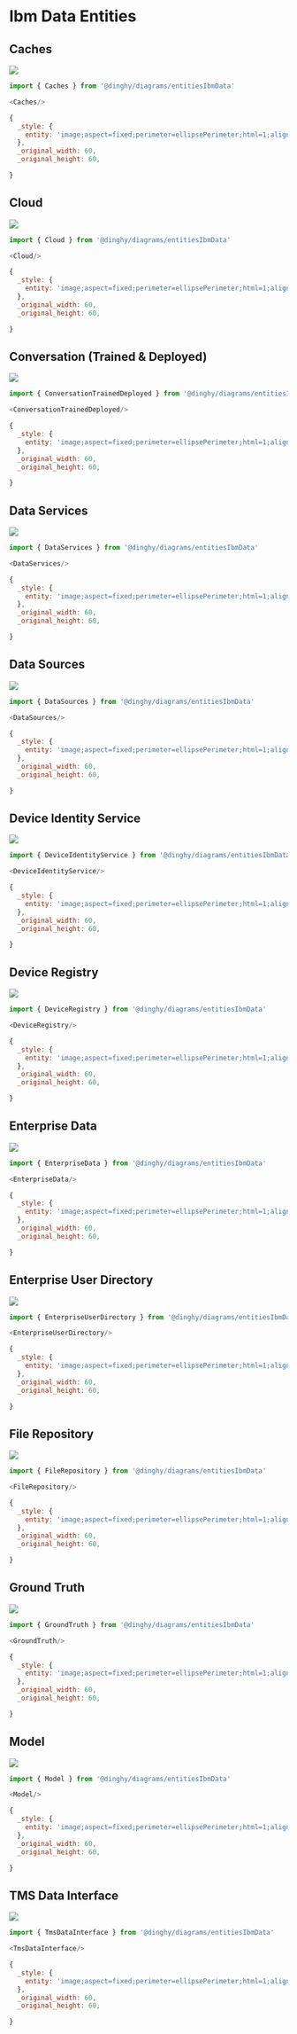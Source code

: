 
# Ibm Data Entities


## Caches

<Tabs>
  <TabItem value="Preview">

![](./caches.png#drawio)

  </TabItem>
  <TabItem value="Usage">
    
```js
import { Caches } from '@dinghy/diagrams/entitiesIbmData'

<Caches/>
```

  </TabItem>
  <TabItem value="Definition">
    
```js
{
  _style: {
    entity: 'image;aspect=fixed;perimeter=ellipsePerimeter;html=1;align=center;shadow=0;dashed=0;fontColor=#4277BB;labelBackgroundColor=default;fontSize=12;spacingTop=3;image=img/lib/ibm/data/caches.svg;strokeColor=none;',
  },
  _original_width: 60,
  _original_height: 60,

}
```

  </TabItem>
</Tabs>


## Cloud

<Tabs>
  <TabItem value="Preview">

![](./cloud.png#drawio)

  </TabItem>
  <TabItem value="Usage">
    
```js
import { Cloud } from '@dinghy/diagrams/entitiesIbmData'

<Cloud/>
```

  </TabItem>
  <TabItem value="Definition">
    
```js
{
  _style: {
    entity: 'image;aspect=fixed;perimeter=ellipsePerimeter;html=1;align=center;shadow=0;dashed=0;fontColor=#4277BB;labelBackgroundColor=default;fontSize=12;spacingTop=3;image=img/lib/ibm/data/cloud.svg;strokeColor=none;',
  },
  _original_width: 60,
  _original_height: 60,

}
```

  </TabItem>
</Tabs>


## Conversation (Trained &amp; Deployed)

<Tabs>
  <TabItem value="Preview">

![](./conversation-trained-deployed.png#drawio)

  </TabItem>
  <TabItem value="Usage">
    
```js
import { ConversationTrainedDeployed } from '@dinghy/diagrams/entitiesIbmData'

<ConversationTrainedDeployed/>
```

  </TabItem>
  <TabItem value="Definition">
    
```js
{
  _style: {
    entity: 'image;aspect=fixed;perimeter=ellipsePerimeter;html=1;align=center;shadow=0;dashed=0;fontColor=#4277BB;labelBackgroundColor=default;fontSize=12;spacingTop=3;image=img/lib/ibm/data/conversation_trained_deployed.svg;strokeColor=none;',
  },
  _original_width: 60,
  _original_height: 60,

}
```

  </TabItem>
</Tabs>


## Data Services

<Tabs>
  <TabItem value="Preview">

![](./data-services.png#drawio)

  </TabItem>
  <TabItem value="Usage">
    
```js
import { DataServices } from '@dinghy/diagrams/entitiesIbmData'

<DataServices/>
```

  </TabItem>
  <TabItem value="Definition">
    
```js
{
  _style: {
    entity: 'image;aspect=fixed;perimeter=ellipsePerimeter;html=1;align=center;shadow=0;dashed=0;fontColor=#4277BB;labelBackgroundColor=default;fontSize=12;spacingTop=3;image=img/lib/ibm/data/data_services.svg;strokeColor=none;',
  },
  _original_width: 60,
  _original_height: 60,

}
```

  </TabItem>
</Tabs>


## Data Sources

<Tabs>
  <TabItem value="Preview">

![](./data-sources.png#drawio)

  </TabItem>
  <TabItem value="Usage">
    
```js
import { DataSources } from '@dinghy/diagrams/entitiesIbmData'

<DataSources/>
```

  </TabItem>
  <TabItem value="Definition">
    
```js
{
  _style: {
    entity: 'image;aspect=fixed;perimeter=ellipsePerimeter;html=1;align=center;shadow=0;dashed=0;fontColor=#4277BB;labelBackgroundColor=default;fontSize=12;spacingTop=3;image=img/lib/ibm/data/data_sources.svg;strokeColor=none;',
  },
  _original_width: 60,
  _original_height: 60,

}
```

  </TabItem>
</Tabs>


## Device Identity Service

<Tabs>
  <TabItem value="Preview">

![](./device-identity-service.png#drawio)

  </TabItem>
  <TabItem value="Usage">
    
```js
import { DeviceIdentityService } from '@dinghy/diagrams/entitiesIbmData'

<DeviceIdentityService/>
```

  </TabItem>
  <TabItem value="Definition">
    
```js
{
  _style: {
    entity: 'image;aspect=fixed;perimeter=ellipsePerimeter;html=1;align=center;shadow=0;dashed=0;fontColor=#4277BB;labelBackgroundColor=default;fontSize=12;spacingTop=3;image=img/lib/ibm/data/device_identity_service.svg;strokeColor=none;',
  },
  _original_width: 60,
  _original_height: 60,

}
```

  </TabItem>
</Tabs>


## Device Registry

<Tabs>
  <TabItem value="Preview">

![](./device-registry.png#drawio)

  </TabItem>
  <TabItem value="Usage">
    
```js
import { DeviceRegistry } from '@dinghy/diagrams/entitiesIbmData'

<DeviceRegistry/>
```

  </TabItem>
  <TabItem value="Definition">
    
```js
{
  _style: {
    entity: 'image;aspect=fixed;perimeter=ellipsePerimeter;html=1;align=center;shadow=0;dashed=0;fontColor=#4277BB;labelBackgroundColor=default;fontSize=12;spacingTop=3;image=img/lib/ibm/data/device_registry.svg;strokeColor=none;',
  },
  _original_width: 60,
  _original_height: 60,

}
```

  </TabItem>
</Tabs>


## Enterprise Data

<Tabs>
  <TabItem value="Preview">

![](./enterprise-data.png#drawio)

  </TabItem>
  <TabItem value="Usage">
    
```js
import { EnterpriseData } from '@dinghy/diagrams/entitiesIbmData'

<EnterpriseData/>
```

  </TabItem>
  <TabItem value="Definition">
    
```js
{
  _style: {
    entity: 'image;aspect=fixed;perimeter=ellipsePerimeter;html=1;align=center;shadow=0;dashed=0;fontColor=#4277BB;labelBackgroundColor=default;fontSize=12;spacingTop=3;image=img/lib/ibm/data/enterprise_data.svg;strokeColor=none;',
  },
  _original_width: 60,
  _original_height: 60,

}
```

  </TabItem>
</Tabs>


## Enterprise User Directory

<Tabs>
  <TabItem value="Preview">

![](./enterprise-user-directory.png#drawio)

  </TabItem>
  <TabItem value="Usage">
    
```js
import { EnterpriseUserDirectory } from '@dinghy/diagrams/entitiesIbmData'

<EnterpriseUserDirectory/>
```

  </TabItem>
  <TabItem value="Definition">
    
```js
{
  _style: {
    entity: 'image;aspect=fixed;perimeter=ellipsePerimeter;html=1;align=center;shadow=0;dashed=0;fontColor=#4277BB;labelBackgroundColor=default;fontSize=12;spacingTop=3;image=img/lib/ibm/data/enterprise_user_directory.svg;strokeColor=none;',
  },
  _original_width: 60,
  _original_height: 60,

}
```

  </TabItem>
</Tabs>


## File Repository

<Tabs>
  <TabItem value="Preview">

![](./file-repository.png#drawio)

  </TabItem>
  <TabItem value="Usage">
    
```js
import { FileRepository } from '@dinghy/diagrams/entitiesIbmData'

<FileRepository/>
```

  </TabItem>
  <TabItem value="Definition">
    
```js
{
  _style: {
    entity: 'image;aspect=fixed;perimeter=ellipsePerimeter;html=1;align=center;shadow=0;dashed=0;fontColor=#4277BB;labelBackgroundColor=default;fontSize=12;spacingTop=3;image=img/lib/ibm/data/file_repository.svg;strokeColor=none;',
  },
  _original_width: 60,
  _original_height: 60,

}
```

  </TabItem>
</Tabs>


## Ground Truth

<Tabs>
  <TabItem value="Preview">

![](./ground-truth.png#drawio)

  </TabItem>
  <TabItem value="Usage">
    
```js
import { GroundTruth } from '@dinghy/diagrams/entitiesIbmData'

<GroundTruth/>
```

  </TabItem>
  <TabItem value="Definition">
    
```js
{
  _style: {
    entity: 'image;aspect=fixed;perimeter=ellipsePerimeter;html=1;align=center;shadow=0;dashed=0;fontColor=#4277BB;labelBackgroundColor=default;fontSize=12;spacingTop=3;image=img/lib/ibm/data/ground_truth.svg;strokeColor=none;',
  },
  _original_width: 60,
  _original_height: 60,

}
```

  </TabItem>
</Tabs>


## Model

<Tabs>
  <TabItem value="Preview">

![](./model.png#drawio)

  </TabItem>
  <TabItem value="Usage">
    
```js
import { Model } from '@dinghy/diagrams/entitiesIbmData'

<Model/>
```

  </TabItem>
  <TabItem value="Definition">
    
```js
{
  _style: {
    entity: 'image;aspect=fixed;perimeter=ellipsePerimeter;html=1;align=center;shadow=0;dashed=0;fontColor=#4277BB;labelBackgroundColor=default;fontSize=12;spacingTop=3;image=img/lib/ibm/data/model.svg;strokeColor=none;',
  },
  _original_width: 60,
  _original_height: 60,

}
```

  </TabItem>
</Tabs>


## TMS Data Interface

<Tabs>
  <TabItem value="Preview">

![](./tms-data-interface.png#drawio)

  </TabItem>
  <TabItem value="Usage">
    
```js
import { TmsDataInterface } from '@dinghy/diagrams/entitiesIbmData'

<TmsDataInterface/>
```

  </TabItem>
  <TabItem value="Definition">
    
```js
{
  _style: {
    entity: 'image;aspect=fixed;perimeter=ellipsePerimeter;html=1;align=center;shadow=0;dashed=0;fontColor=#4277BB;labelBackgroundColor=default;fontSize=12;spacingTop=3;image=img/lib/ibm/data/tms_data_interface.svg;strokeColor=none;',
  },
  _original_width: 60,
  _original_height: 60,

}
```

  </TabItem>
</Tabs>

